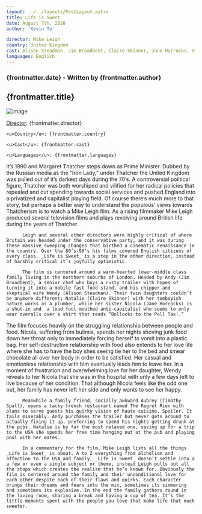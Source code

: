 ```yaml
---
layout: ../../layouts/PostLayout.astro
title: Life is Sweet
date: August 7th, 2020
author: 'Kevin To'

director: Mike Leigh
country: United Kingdom
cast: Alison Steadman, Jim Broadbent, Claire Skinner, Jane Horrocks, Stephen Rhea, Timothy Spall
languages: English
---
```


### {frontmatter.date} - Written by {frontmatter.author}

## {frontmatter.title}

![image](/postPictures/La%20Cienaga/28113id_022_w1600.jpeg)

<div class="film-info">
    <u>Director</u>: {frontmatter.director}

    <u>Country</u>: {frontmatter.country}

    <u>Cast</u>: {frontmatter.cast}

    <u>Languages</u>: {frontmatter.languages}

</div>

<article class="main-content">

It’s 1990 and Margaret Thatcher steps down as Prime Minister. Dubbed by the Russian media as the “Iron Lady,” under Thatcher the United Kingdom was pulled out of it’s darkest days during the 70’s. A controversial political figure, Thatcher was both worshiped and vilified for her radical policies that repealed and cut spending towards social services and pushed England into a privatized and capitalist playing field. Of course there’s much more to that story, but perhaps a better way to understand the populous’ views towards Thatcherism is to watch a Mike Leigh film. As a rising filmmaker Mike Leigh produced several television films and plays revolving around British life during the years of Thatcher.

          Leigh and several other directors were highly critical of where Britain was headed under the conservative party, and it was during these massive sweeping changes that birthed a cinematic renaissance in the country. Over the 80’s-90’s his films covered English citizens of every class. _Life is Sweet_ is a step in the other direction, instead of harshly critical it’s joyfully optimistic.

          The film is centered around a warm-hearted lower-middle class family living in the northern suburbs of London. Headed by Andy (Jim Broadbent), a senior chef who buys a rusty trailer with hopes of turning it into a mobile fast food stand, and his chipper and skeptical wife Wendy (Alison Steadman). Their twin daughters couldn’t be anymore different; Natalie (Claire Skinner) with her tomboyish nature works as a plumber, while her sister Nicola (Jane Horrocks) is a shut-in and  a loud foul mouthed anti-capitalist who seems to only wear overalls over a shirt that reads “Bollocks to the Poll Tax!.”

The film focuses heavily on the struggling relationship between people and food. Nicola, suffering from bulimia, spends her nights shoving junk food down her throat only to immediately forcing herself to vomit into a plastic bag. Her self-destructive relationship with food also extends to her love life where she has to have the boy shes seeing tie her to the bed and smear chocolate all over her body in order to be satisfied. Her casual and emotionless relationship with him eventually leads him to leave her. In a moment of frustration and overwhelming love for her daughter, Wendy reveals to her Nicola that she was in the hospital with only a few days left to live because of her condition. That although Nicola feels like the odd one out, her family has never left her side and only wants to see her happy.

          Meanwhile a family friend, socially awkward Aubrey (Timothy Spall), opens a tacky french restaurant named The Regret Rien with plans to serve guests his quirky vision of haute cuisine. Spoiler. It fails miserably. Andy purchases the trailer but never gets around to actually fixing it up, preferring to spend his nights getting drunk at the pubs. Natalie is by far the most relaxed one, saving up for a trip to the USA she spends her free time hanging out at the pub and playing pool with her mates.

          In a commentary for the film, Mike Leigh lists all the things _Life is Sweet_ is about. A to Z everything from alcholism and affection to the USA and family. _Life is Sweet_ doesn’t settle into a a few or even a single subject or theme, instead Leigh pulls out all the stops which creates the realism that he’s known for. Obviously the film is centered around the family and their unconditional love for each other despite each of their flaws and quirks. Each character brings their dreams and fears into the mix, sometimes its simmering and sometimes its explosive. In the end the family gathers round in the living room, sharing a break and having a cup of tea. It’s the little moments spent with the people you love that make life that much sweeter.

</article>
